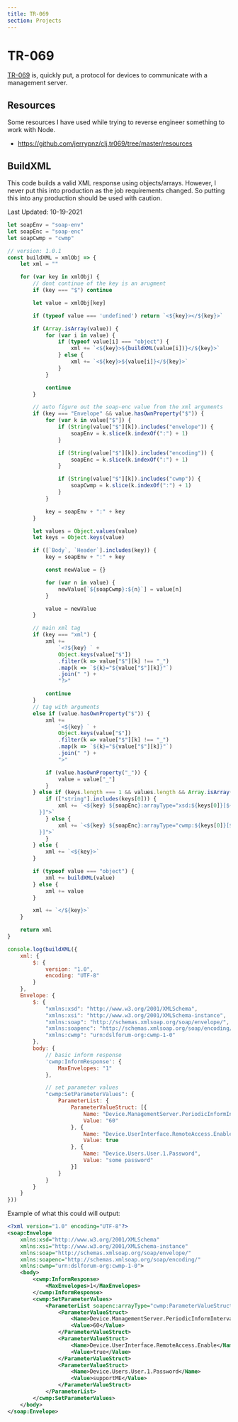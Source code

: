 ```yaml
---
title: TR-069
section: Projects
---
```


# TR-069

[TR-069](https://en.wikipedia.org/wiki/TR-069) is, quickly put, a protocol for devices to communicate with a management server.

## Resources

Some resources I have used while trying to reverse engineer something to work with Node.

- https://github.com/jerrypnz/clj.tr069/tree/master/resources

## BuildXML

This code builds a valid XML response using objects/arrays.
However, I never put this into production as the job requirements changed. So putting this into any production should be used with caution.

Last Updated: 10-19-2021

```jsx
let soapEnv = "soap-env"
let soapEnc = "soap-enc"
let soapCwmp = "cwmp"

// version: 1.0.1
const buildXML = xmlObj => {
    let xml = ""

    for (var key in xmlObj) {
        // dont continue of the key is an arugment
        if (key === "$") continue

        let value = xmlObj[key]

        if (typeof value === 'undefined') return `<${key}></${key}>`

        if (Array.isArray(value)) {
            for (var i in value) {
                if (typeof value[i] === "object") {
                    xml += `<${key}>${buildXML(value[i])}</${key}>`
                } else {
                    xml += `<${key}>${value[i]}</${key}>`
                }
            }

            continue
        }

        // auto figure out the soap-enc value from the xml arguments
        if (key === "Envelope" && value.hasOwnProperty("$")) {
            for (var k in value["$"]) {
                if (String(value["$"][k]).includes("envelope")) {
                    soapEnv = k.slice(k.indexOf(":") + 1)
                }

                if (String(value["$"][k]).includes("encoding")) {
                    soapEnc = k.slice(k.indexOf(":") + 1)
                }

                if (String(value["$"][k]).includes("cwmp")) {
                    soapCwmp = k.slice(k.indexOf(":") + 1)
                }
            }

            key = soapEnv + ":" + key
        }

        let values = Object.values(value)
        let keys = Object.keys(value)

        if ([`Body`, `Header`].includes(key)) {
            key = soapEnv + ":" + key

            const newValue = {}

            for (var n in value) {
                newValue[`${soapCwmp}:${n}`] = value[n]
            }

            value = newValue
        }

        // main xml tag
        if (key === "xml") {
            xml +=
                `<?${key} ` +
                Object.keys(value["$"])
                .filter(k => value["$"][k] !== "_")
                .map(k => `${k}="${value["$"][k]}"`)
                .join(" ") +
                "?>"

            continue
        }
        // tag with arguments
        else if (value.hasOwnProperty("$")) {
            xml +=
                `<${key} ` +
                Object.keys(value["$"])
                .filter(k => value["$"][k] !== "_")
                .map(k => `${k}="${value["$"][k]}"`)
                .join(" ") +
                ">"

            if (value.hasOwnProperty("_")) {
                value = value["_"]
            }
        } else if (keys.length === 1 && values.length && Array.isArray(values[0])) {
            if (["string"].includes(keys[0])) {
                xml += `<${key} ${soapEnc}:arrayType="xsd:${keys[0]}[${values[0].length
          }]">`
            } else {
                xml += `<${key} ${soapEnc}:arrayType="cwmp:${keys[0]}[${values[0].length
          }]">`
            }
        } else {
            xml += `<${key}>`
        }

        if (typeof value === "object") {
            xml += buildXML(value)
        } else {
            xml += value
        }

        xml += `</${key}>`
    }

    return xml
}

console.log(buildXML({
    xml: {
        $: {
            version: "1.0",
            encoding: "UTF-8"
        }
    },
    Envelope: {
        $: {
            "xmlns:xsd": "http://www.w3.org/2001/XMLSchema",
            "xmlns:xsi": "http://www.w3.org/2001/XMLSchema-instance",
            "xmlns:soap": "http://schemas.xmlsoap.org/soap/envelope/",
            "xmlns:soapenc": "http://schemas.xmlsoap.org/soap/encoding/",
            "xmlns:cwmp": "urn:dslforum-org:cwmp-1-0"
        },
        body: {
            // basic inform response
            'cwmp:InformResponse': {
                MaxEnvelopes: "1"
            },

			// set parameter values
            "cwmp:SetParameterValues": {
                ParameterList: {
                    ParameterValueStruct: [{
                        Name: "Device.ManagementServer.PeriodicInformInterval",
                        Value: "60"
                    }, {
                        Name: "Device.UserInterface.RemoteAccess.Enable",
                        Value: true
                    }, {
                        Name: "Device.Users.User.1.Password",
                        Value: "some password"
                    }]
                }
            }
        }
    }
}))
```

Example of what this could will output:

```xml
<?xml version="1.0" encoding="UTF-8"?>
<soap:Envelope
	xmlns:xsd="http://www.w3.org/2001/XMLSchema"
	xmlns:xsi="http://www.w3.org/2001/XMLSchema-instance"
	xmlns:soap="http://schemas.xmlsoap.org/soap/envelope/"
	xmlns:soapenc="http://schemas.xmlsoap.org/soap/encoding/"
	xmlns:cwmp="urn:dslforum-org:cwmp-1-0">
	<body>
		<cwmp:InformResponse>
			<MaxEnvelopes>1</MaxEnvelopes>
		</cwmp:InformResponse>
		<cwmp:SetParameterValues>
			<ParameterList soapenc:arrayType="cwmp:ParameterValueStruct[3]">
				<ParameterValueStruct>
					<Name>Device.ManagementServer.PeriodicInformInterval</Name>
					<Value>60</Value>
				</ParameterValueStruct>
				<ParameterValueStruct>
					<Name>Device.UserInterface.RemoteAccess.Enable</Name>
					<Value>true</Value>
				</ParameterValueStruct>
				<ParameterValueStruct>
					<Name>Device.Users.User.1.Password</Name>
					<Value>supportME</Value>
				</ParameterValueStruct>
			</ParameterList>
		</cwmp:SetParameterValues>
	</body>
</soap:Envelope>
```